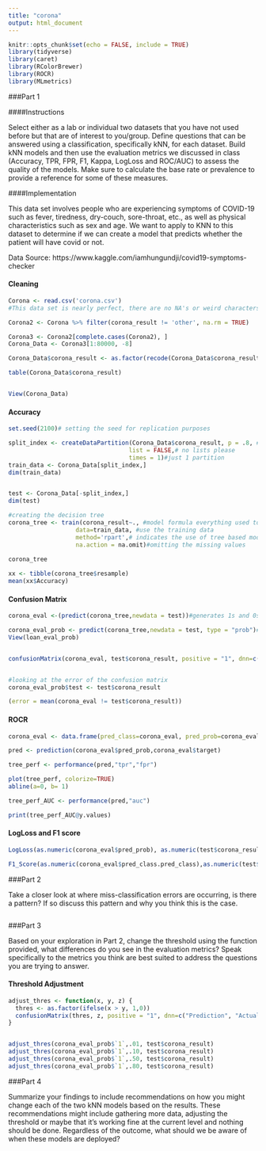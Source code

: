 ```yaml
---
title: "corona"
output: html_document
---
```


```r
knitr::opts_chunk$set(echo = FALSE, include = TRUE)
library(tidyverse)
library(caret)
library(RColorBrewer)
library(ROCR)
library(MLmetrics)
```

###Part 1 

####Instructions

Select either as a lab or individual two datasets that you have not used before but that are of interest to you/group. Define questions that can be answered using a classification, specifically kNN, for each dataset. Build kNN models and then use the evaluation metrics we discussed in class (Accuracy, TPR, FPR, F1, Kappa, LogLoss and ROC/AUC) to assess the quality of the models. Make sure to calculate the base rate or prevalence to provide a reference for some of these measures.

####Implementation

This data set involves people who are experiencing symptoms of COVID-19 such as fever, tiredness, dry-couch, sore-throat, etc., as well as physical characteristics such as sex and age. We want to apply to KNN to this dataset to determine if we can create a model that predicts whether the patient will have covid or not.

Data Source: https://www.kaggle.com/iamhungundji/covid19-symptoms-checker

#### Cleaning
```r
Corona <- read.csv('corona.csv')
#This data set is nearly perfect, there are no NA's or weird characters and every column is in a boolean format except for the country variable, which needs to be a String or character vector

Corona2 <- Corona %>% filter(corona_result != 'other', na.rm = TRUE)

Corona3 <- Corona2[complete.cases(Corona2), ]
Corona_Data <- Corona3[1:80000, -8] 

Corona_Data$corona_result <- as.factor(recode(Corona_Data$corona_result, 'positive' = 1, 'negative' = 0))

table(Corona_Data$corona_result)


View(Corona_Data)

```

#### Accuracy
```r
set.seed(2100)# setting the seed for replication purposes

split_index <- createDataPartition(Corona_Data$corona_result, p = .8, #80-20: train-test
                                  list = FALSE,# no lists please
                                  times = 1)#just 1 partition
train_data <- Corona_Data[split_index,]
dim(train_data)


test <- Corona_Data[-split_index,]
dim(test)

#creating the decision tree
corona_tree <- train(corona_result~., #model formula everything used to classify outcome
                   data=train_data, #use the training data
                   method='rpart',# indicates the use of tree based model
                   na.action = na.omit)#omitting the missing values
                   
corona_tree

xx <- tibble(corona_tree$resample)
mean(xx$Accuracy)
```

#### Confusion Matrix
```r
corona_eval <-(predict(corona_tree,newdata = test))#generates 1s and 0s

corona_eval_prob <- predict(corona_tree,newdata = test, type = "prob")#this gives us the predicted prob, we will need these later for the fairness evaluation
View(loan_eval_prob)


confusionMatrix(corona_eval, test$corona_result, positive = "1", dnn=c("Prediction", "Actual"), mode = "sens_spec")


#looking at the error of the confusion matrix
corona_eval_prob$test <- test$corona_result

(error = mean(corona_eval != test$corona_result))
```

#### ROCR
```r
corona_eval <- data.frame(pred_class=corona_eval, pred_prob=corona_eval_prob$`1`,target=as.numeric(test$corona_result))

pred <- prediction(corona_eval$pred_prob,corona_eval$target)

tree_perf <- performance(pred,"tpr","fpr")

plot(tree_perf, colorize=TRUE)
abline(a=0, b= 1)

tree_perf_AUC <- performance(pred,"auc")

print(tree_perf_AUC@y.values)

```
#### LogLoss and F1 score
```r
LogLoss(as.numeric(corona_eval$pred_prob), as.numeric(test$corona_result))

F1_Score(as.numeric(corona_eval$pred_class.pred_class),as.numeric(test$corona_result))

```

###Part 2

Take a closer look at where miss-classification errors are occurring, is there a pattern? If so discuss this pattern and why you think this is the case. 

```r

```


###Part 3

Based on your exploration in Part 2, change the threshold using the function provided, what differences do you see in the evaluation metrics? Speak specifically to the metrics you think are best suited to address the questions you are trying to answer. 

#### Threshold Adjustment
```r
adjust_thres <- function(x, y, z) {
  thres <- as.factor(ifelse(x > y, 1,0))
  confusionMatrix(thres, z, positive = "1", dnn=c("Prediction", "Actual"), mode = "everything")
}


adjust_thres(corona_eval_prob$`1`,.01, test$corona_result)
adjust_thres(corona_eval_prob$`1`,.10, test$corona_result)
adjust_thres(corona_eval_prob$`1`,.50, test$corona_result)
adjust_thres(corona_eval_prob$`1`,.80, test$corona_result)
```

###Part 4 

Summarize your findings to include recommendations on how you might change each of the two kNN models based on the results. These recommendations might include gathering more data, adjusting the threshold or maybe that it's working fine at the current level and nothing should be done. Regardless of the outcome, what should we be aware of when these models are deployed? 

```r

```

